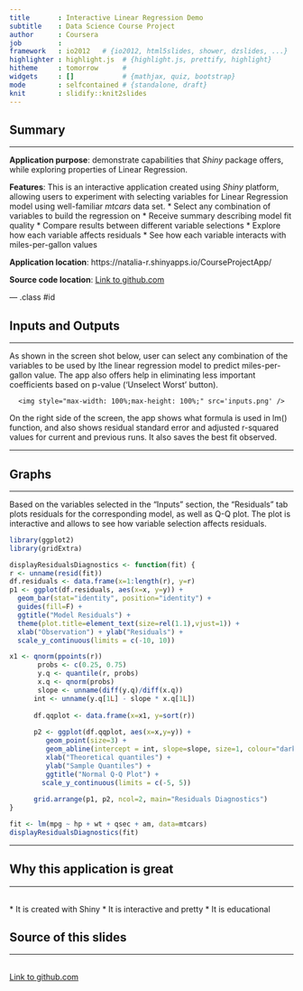 ```yaml
---
title       : Interactive Linear Regression Demo
subtitle    : Data Science Course Project
author      : Coursera
job         : 
framework   : io2012   # {io2012, html5slides, shower, dzslides, ...}
highlighter : highlight.js  # {highlight.js, prettify, highlight}
hitheme     : tomorrow      # 
widgets     : []            # {mathjax, quiz, bootstrap}
mode        : selfcontained # {standalone, draft}
knit        : slidify::knit2slides
---
```


## Summary

<hr>

<b>Application purpose</b>: demonstrate capabilities that <em>Shiny</em> package offers, while exploring properties of Linear Regression.

<b>Features</b>: This is an interactive application created using <i>Shiny</i> platform, allowing users to experiment with selecting variables for Linear Regression model using well-familiar <i>mtcars</i> data set.
* Select any combination of variables to build the regression on
* Receive summary describing model fit quality
* Compare results between different variable selections
* Explore how each variable affects residuals
* See how each variable interacts with miles-per-gallon values

<b>Application location</b>: https://natalia-r.shinyapps.io/CourseProjectApp/

<b>Source code location</b>: <a href="https://github.com/nrodnova/datasciencecoursera/tree/master/DevelopingDataProducts/CourseProjectApp">Link to github.com</a>

--- .class #id 

## Inputs and Outputs
<hr>
As shown in the screen shot below, user can select any combination of the variables to be used by lthe linear regression model to predict miles-per-gallon value. The app also offers help in eliminating less important coefficients based on p-value ('Unselect Worst' button).

<div style='text-align: center; '>
    <img style="max-width: 100%;max-height: 100%;" src='inputs.png' />
</div>

On the right side of the screen, the app shows what formula is used in lm() function, and also shows residual standard error and adjusted r-squared values for current and previous runs. It also saves the best fit observed.

---

## Graphs

<hr>
Based on the variables selected in the "Inputs" section, the "Residuals" tab plots residuals for the corresponding model, as well as Q-Q plot. The plot is interactive and allows to see how variable selection affects residuals.

```r
library(ggplot2)
library(gridExtra)

displayResidualsDiagnostics <- function(fit) {
r <- unname(resid(fit))
df.residuals <- data.frame(x=1:length(r), y=r)
p1 <- ggplot(df.residuals, aes(x=x, y=y)) + 
  geom_bar(stat="identity", position="identity") + 
  guides(fill=F) + 
  ggtitle("Model Residuals") + 
  theme(plot.title=element_text(size=rel(1.1),vjust=1)) + 
  xlab("Observation") + ylab("Residuals") + 
  scale_y_continuous(limits = c(-10, 10))

x1 <- qnorm(ppoints(r))
       probs <- c(0.25, 0.75)
       y.q <- quantile(r, probs)
       x.q <- qnorm(probs)
       slope <- unname(diff(y.q)/diff(x.q))
      int <- unname(y.q[1L] - slope * x.q[1L])
     
      df.qqplot <- data.frame(x=x1, y=sort(r))
      
      p2 <- ggplot(df.qqplot, aes(x=x,y=y)) + 
         geom_point(size=3) +
         geom_abline(intercept = int, slope=slope, size=1, colour="darkred") +
         xlab("Theoretical quantiles") +
         ylab("Sample Quantiles") +
         ggtitle("Normal Q-Q Plot") +
        scale_y_continuous(limits = c(-5, 5))
       
      grid.arrange(p1, p2, ncol=2, main="Residuals Diagnostics")
}
```

```r
fit <- lm(mpg ~ hp + wt + qsec + am, data=mtcars)
displayResidualsDiagnostics(fit)
```

---

## Why this application is great

<hr>
<br>
* It is created with Shiny
* It is interactive and pretty
* It is educational

## Source of this slides
<hr>
<br> <a href="https://github.com/nrodnova/datasciencecoursera/tree/master/DevelopingDataProducts/CourseProject">Link to github.com</a>

